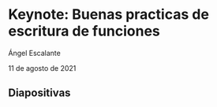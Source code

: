 # Keynote: Buenas practicas de escritura de funciones

Ángel Escalante

11 de agosto de 2021

## Diapositivas

